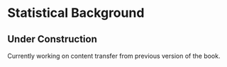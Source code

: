 # Statistical Background {#appendix-stat-background}

::: callout-caution
## Under Construction

Currently working on content transfer from previous version of the book.
:::
